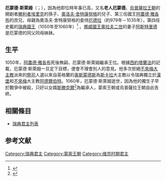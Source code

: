 {{Infobox royalty
| name         = 厄蒙德·斯萊姆
| title        = 瑞典國王
| titletext    = 
| more         = 
| image        =
| image_size   =
| alt          = 
| caption      = 
| succession   = [[瑞典君主列表|瑞典國王]]
| reign        = 1050年-1060年
| successor    = [[斯滕克爾|斯滕克爾]]
| spouse= [[阿斯特里德·尼亞爾斯多塔|阿斯特里德·尼亞爾斯多塔]]
| spouse-type  = 配偶
| consort      =
| issue        = 
| issue-link   = 
| issue-pipe   = 
| full name    = 
| era name     = 
| era dates    = 
| posthumous name = 
| temple name  = 
| house        =[[蒙索王朝|烏普薩拉王朝]]
| father       =[[奧洛夫·舍特康努格|奧洛夫·舍特康努格]]
| mother       = [[厄德拉|厄德拉]]
| birth_date   =
| birth_place  =
| death_date   =1060年
| death_place  = 
| burial_date  = 
| burial_place =
| occupation   = 
| signature    = 
| religion     = 
}}

'''厄蒙德·斯萊姆'''（{{lang-sv| Emund den gamle}}；{{bd|？||1060年}}），因為他即位時年事已高，又名'''老人厄蒙德'''。[[蒙索王朝|烏普薩拉王朝]]的開創者[[勝利者埃里克|勝利者埃里克]]的孫子、[[奧洛夫·舍特康努格|奧洛夫·舍特康努格]]的兒子、第三任國王[[阿農德·雅各布|阿農德·雅各布]]的庶兄，母親為奧洛夫·舍特康努格的妾侍[[厄德拉|厄德拉]]（約979年－1035年），第四任史載的[[瑞典國王|瑞典國王]]（1050年至1060年）<ref>{{citation |first=Maj |last=Odelberg |contribution=Emund gamle |url=http://histvarld.historiska.se/histvarld/sok/artikel.asp?id=10262 |title=Vikingatidens ABC |publisher=Swedish Museum of National Antiquities |isbn=91-7192-984-3 |year=1995 |deadurl=yes |archiveurl=https://web.archive.org/web/20070930014619/http://histvarld.historiska.se/histvarld/sok/artikel.asp?id=10262 |archivedate=2007-09-30 |accessdate=2016-10-21 }}</ref> 。[[挪威國王|挪威國王]][[奧拉夫二世|奧拉夫二世]]的妻子[[阿斯特里德|阿斯特里德]]是厄蒙德的同父同母妹妹。

== 生平 ==
1050年，[[阿農德·雅各布|阿農德·雅各布]]死後無嗣，厄蒙德·斯萊姆繼承王位。根據[[西約塔蘭法|西約塔蘭法]]的記載，厄蒙德·斯萊姆一旦定下目標，便會不理會別人的意見。他多次拒絕[[不來梅大主教|不來梅大主教]]派來的[[祭司|祭司]]人選以來自英格蘭的[[奥斯蒙德斯|奥斯蒙德斯]]為[[斯卡拉_(瑞典)|斯卡拉]]大主教以令瑞典獨立於[[漢堡|漢堡]]和[[不來梅|不來梅]]大主教[[阿德爾伯特|阿德爾伯特]]。1060年，厄蒙德·斯萊姆逝世，因為他的獨生子早於戰爭中被殺，只好以女婿[[斯滕克爾|斯滕克爾]]<ref>{{Cite web |url=http://runeberg.org/nfcf/0664.html |title=''Stenkil, Kung i Sverige'' (Nordisk familjebok) |accessdate=2016-10-21 |archive-date=2018-01-23 |archive-url=https://web.archive.org/web/20180123190415/http://runeberg.org/nfcf/0664.html |dead-url=no }}</ref>為繼承人，蒙索王朝或烏普薩拉王朝自此告終。

== 相關條目 ==
* [[瑞典君主列表|瑞典君主列表]]

== 参考文献 ==
{{Reflist}}

{{s-start}}
{{s-hou|[[蒙索王朝|烏普薩拉王朝]]||？||1060年|name=老人厄蒙德}}
{{s-reg}}
{{s-bef|before=弟弟[[阿農德·雅各布|阿農德·雅各布]]}}
{{s-ttl|title=[[瑞典君主列表|瑞典國王]]|years=1050年–1060年}}
{{s-aft|after=女婿[[斯滕克爾|斯滕克爾]]}}
{{s-end}}
{{瑞典君主}}

{{Authority control}}
[[Category:瑞典君主|Category:瑞典君主]]
[[Category:蒙索王朝|Category:蒙索王朝]]
[[Category:维京时期君主|Category:维京时期君主]]